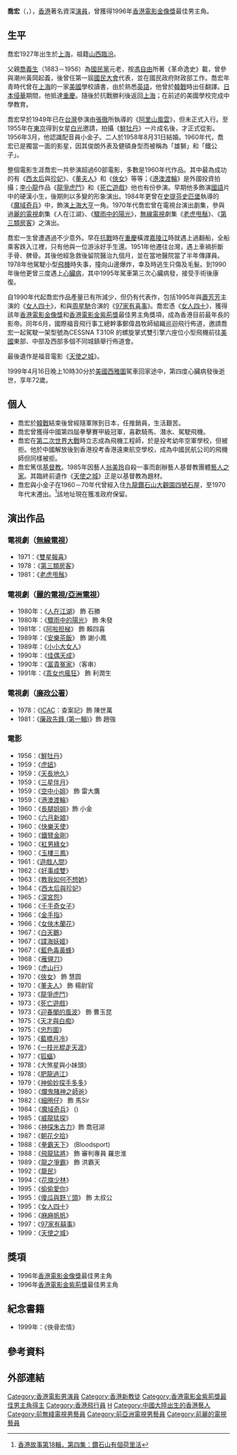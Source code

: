 {{藝人
|姓名 = 喬宏
|類型 = 男演員
|圖片 = Roy Chiao.jpg
|英文名 = Roy Chiao
|綽號 = 雄獅、鐵公子
|出生日期 = {{birth date|1927|3|16}}
|出生地點 = {{ROC-1912}}[[江蘇省_(中華民國)|江蘇省]][[松江府|松江府]][[上海縣|上海縣]]
|逝世日期 = {{death date and age|1999|4|16|1927|3|16}}
|逝世地點 = {{USA}}[[華盛頓州|華盛頓州]][[西雅圖|西雅圖]]
|出身地 = {{HKG-1945}}
|出道日期 = 1955年
|配偶 = {{marriage|[[劉彥平_(播音員)|劉彥平]]|1958}}
|兒女 = 兩子（喬博理 Boris、喬侃理 Clive）<br> 一女（喬安儀 Ann）
|父母 = 喬義生（父）
|籍貫 = [[山西|山西]][[臨汾|臨汾]]
|教育程度 = [[香港飛行總會|遠東航空學校]]
|母校 = 重慶廣益中學<ref name="香港影人小傳檢索：喬宏">{{cite web |url=https://www.filmarchive.gov.hk/documents/18995340/19057017/Roy%2BChiao_c.pdf |title=香港影人小傳檢索：喬宏 |last= |first= |date= |website= |publisher=香港電影資料館 |access-date=2021-08-27 |quote= |archive-date=2021-08-27 |archive-url=https://web.archive.org/web/20210827084237/https://www.filmarchive.gov.hk/documents/18995340/19057017/Roy+Chiao_c.pdf |dead-url=no }}</ref><br>上海[[美童公學|美童公學]]<ref name="香港影人小傳檢索：喬宏" />
|宗教信仰 = [[基督新教|基督新教]]
|語言 = 英語、日語、國語、上海話、閩南話、四川話、山東話、廣東話
|職業 = 演员
|活躍年代 = 1955年至1999年
|經紀公司 = 
|國籍 = {{USA}}
|imdb = 0152054
|獎項 = {{awards|name=[[香港電影金像獎|香港電影金像獎]] |award=最佳男主角 |year=1996年 |title=《[[女人四十|女人四十]]》 |role=阿娥的公公}}{{awards|name=[[香港電影金紫荊獎|香港電影金紫荊獎]] |award=最佳男主角 |year=1996年 |title=《[[女人四十|女人四十]]》 |role=阿娥的公公}}
}}

'''喬宏'''（{{lang-en|Roy Chiao}}，{{bd|1927年|3月16日|1999年|4月16日|catIdx=C喬}}），[[香港|香港]]著名資深[[演員|演員]]，曾獲得1996年[[香港電影金像獎|香港電影金像獎]]最佳男主角。

==生平==
{{unreferenced|章節|time=2019-03-25}}
喬宏1927年出生於[[上海市_(中華民國)|上海]]，祖籍[[山西|山西]][[臨汾|臨汾]]。

父親[[喬義生|喬義生]]（1883－1956）為[[中國國民黨|國民黨]]元老，按[[馮自由|馮自由]]所著《革命逸史》載，曾參與潮州黃岡起義，後曾任第一屆[[國民大會|國民大會]]代表，並在國民政府財政部工作。喬宏年青時代曾在[[上海市_(中華民國)|上海]]的一家[[美國|美國]]學校讀書，由於熟悉[[英語|英語]]，他曾於[[韓戰|韓戰]]時出任翻譯。[[中国抗日战争|日本侵華]]期間，他抵達[[重慶|重慶]]。隨後於抗戰勝利後返回[[上海市_(中華民國)|上海]]；在前述的美國學校完成中學教育。

喬宏早於1949年已在[[台灣|台灣]]參演由[[張徹|張徹]]所執導的《[[阿里山風雲|阿里山風雲]]》，但未正式入行。至1955年在[[東京|東京]]得到女星[[白光|白光]]邀請，拍攝《[[鮮牡丹|鮮牡丹]]》一片成名後，才正式從影。1956年3月，他認識配音員小金子。二人於1958年8月31日結婚。1960年代，喬宏已是獨當一面的影星，因其俊朗外表及健碩身型而被稱為「雄獅」和「鐵公子」。

整個電影生涯喬宏一共參演超過60部電影，多數是1960年代作品。其中最為成功的有《[[西太后|西太后]]與[[珍妃|珍妃]]》、《[[董夫人|董夫人]]》和《[[俠女|俠女]]》等等；《[[港澳渡輪|港澳渡輪]]》是外國投資拍攝；[[李小龍|李小龍]]作品《[[龍爭虎鬥|龍爭虎鬥]]》和《[[死亡遊戲|死亡遊戲]]》他也有份參演。早期他多飾演[[國語|國語]]片中的硬漢小生，後期則以多變的形象演出。1984年更曾在[[史提芬史匹堡|史提芬史匹堡]]執導的《[[魔域奇兵|魔域奇兵]]》中，飾演[[上海|上海]][[大亨|大亨]]一角。1970年代喬宏曾在電視台演出劇集，參與過[[麗的電視|麗的電視]]劇集《人在江湖》、《[[驟雨中的陽光|驟雨中的陽光]]》，[[無線電視|無線電視]]劇集《[[老虎甩鬚|老虎甩鬚]]》、《[[第三類房客|第三類房客]]》之演出。

喬宏一生曾遭遇過不少意外。早在[[抗戰|抗戰]]時在[[重慶|重慶]]橫渡[[嘉陵江|嘉陵江]]時就遇上過翻船，全船乘客跌入江裡，只有他與一位游泳好手生還。1951年他遷往台灣，遇上車禍折斷手骨、髀骨。其後他經急救後留院醫治九個月，並在當地醫院當了半年傳譯員。1978年他駕駛小型[[飛機|飛機]]時失事，撞向山邊爆炸，幸及時逃生只傷及毛髮。到1990年後他更曾三度遇上[[心臟病|心臟病]]，其中1995年駕車第三次心臟病發，接受手術後康復。

自1990年代起喬宏作品產量已有所減少，但仍有代表作，包括1995年與[[蕭芳芳|蕭芳芳]]主演的《[[女人四十|女人四十]]》，和與[[周星馳|周星馳]]合演的《[[97家有喜事|97家有喜事]]》。喬宏憑《[[女人四十|女人四十]]》，獲得該年[[香港電影金像獎|香港電影金像獎]]和[[香港電影金紫荊獎|香港電影金紫荊獎]]最佳男主角獎項，成為香港目前最年長的影帝。同年6月，國際福音飛行事工總幹事鄭偉昌牧師組織巡迴飛行佈道，邀請喬宏一起駕駛一架型號為CESSNA T310R 的螺旋掌式雙引擎六座位小型飛機前往[[美國|美國]]東部、中部及西部多個不同城鎮舉行佈道會。

最後遺作是福音電影《[[天使之城|天使之城]]》。

1999年4月16日晚上10時30分於[[美國|美國]][[西雅圖|西雅圖]]駕車回家途中，第四度心臟病發後逝世，享年72歲。

==個人==
{{refimprove|章節|time=2019-03-25}}
* 喬宏於[[韓戰|韓戰]]結束後曾經隨軍隊到日本，任推銷員，生活艱苦。
* 喬宏曾獲得中國第四屆拳擊賽甲級冠軍，喜歡騎馬、潛水、駕駛飛機。
* 喬宏在[[第二次世界大戰|第二次世界大戰]]時立志成為飛機工程師，於是投考幼年空軍學校，但被拒。他於中國解放後到香港投考香港遠東航空學校，成為中國民航公司的飛機師但同樣被拒。
* 喬宏篤信[[基督教|基督教]]。1985年因藝人[[翁美玲|翁美玲]]自殺一事而創辦藝人基督教團體[[香港藝人之家|藝人之家]]。其臨終前遺作《[[天使之城_(1999)|天使之城]]》正是以基督教為題材。
* 喬宏與小金子在1960－70年代曾經入住[[九龍|九龍]][[鑽石山|鑽石山]][[大觀園四號石屋|大觀園四號石屋]]，至1970年代末遷出。<ref>[http://video.sina.com.cn/v/b/69175989-1709497205.html 香港故事第18輯，第四集：鑽石山有個荷里活]</ref>該地址現在獲准政府保留。

==演出作品==
===電視劇（[[無線電視|無線電視]]）===
*1971：《[[雙星報喜_(無綫電視節目)|雙星報喜]]》
*1978：《[[第三類房客|第三類房客]]》
*1981：《[[老虎甩鬚|老虎甩鬚]]》

===電視劇（[[亞洲電視|麗的電視/亞洲電視]]）===
*1980年：《[[人在江湖|人在江湖]]》 飾 石勝
*1980年：《[[驟雨中的陽光|驟雨中的陽光]]》 飾 朱發
*1981年：《[[阿啦担梯|阿啦担梯]]》 飾 賴四喜
*1989年：《[[安樂茶飯|安樂茶飯]]》 飾 謝小鳳
*1989年：《[[小小大女人|小小大女人]]》
*1990年：《[[佳偶天成|佳偶天成]]》
*1990年：《[[富貴冤家|富貴冤家]]》（客串）
*1991年：《[[乖女也瘋狂|乖女也瘋狂]]》 飾 利潤生

===電視劇（[[廉政公署|廉政公署]]）===
*1978：《[[ICAC|ICAC]]：查案記》飾 陳世萬
*1981：《[[廉政先鋒_(第一輯)|廉政先鋒 (第一輯)]]》飾 趙強

===電影===
*1956：《[[鮮牡丹|鮮牡丹]]》 
*1959：《[[虎妞|虎妞]]》 
*1959：《[[天長地久|天長地久]]》 
*1959：《[[三星伴月|三星伴月]]》 
*1959：《[[空中小姐_(電影)|空中小姐]]》 飾 雷大鷹 
*1959：《[[港澳渡輪|港澳渡輪]]》
*1960：《[[長腿姐姐|長腿姐姐]]》飾 小金
*1960：《[[六月新娘|六月新娘]]》 
*1960：《[[快樂天使|快樂天使]]》
*1960：《[[鐵臂金剛|鐵臂金剛]]》
*1960：《[[紅男綠女|紅男綠女]]》 
*1960：《[[玉樓三鳳|玉樓三鳳]]》 
*1961：《[[遊戲人間|遊戲人間]]》 
*1962：《[[好事成雙|好事成雙]]》 
*1963：《[[教我如何不想她|教我如何不想她]]》 
*1964：《[[西太后與珍妃|西太后與珍妃]]》 
*1965：《[[深宮怨|深宮怨]]》
*1966：《[[千手奇女子|千手奇女子]]》 
*1966：《[[金手指|金手指]]》 
*1966：《[[女俠木蘭花|女俠木蘭花]]》 
*1967：《[[白天鵝|白天鵝]]》 
*1967：《[[諜海妖姬|諜海妖姬]]》 
*1967：《[[藍色毒黃蜂|藍色毒黃蜂]]》 
*1968：《[[雁翎刀|雁翎刀]]》 
*1969：《[[虎山行|虎山行]]》 
*1970：《[[俠女|俠女]]》 飾 慧圆
*1970：《[[董夫人|董夫人]]》 飾 楊尉官 
*1973：《[[龍爭虎鬥|龍爭虎鬥]]》 
*1973：《[[死亡遊戲|死亡遊戲]]》
*1973：《[[迎春閣的風波|迎春閣的風波]]》 飾 曹玉昆 
*1975：《[[天才與白痴|天才與白痴]]》 
*1975：《[[忠烈圖|忠烈圖]]》
*1975：《[[藍橋月冷|藍橋月冷]]》
*1976：《[[一枝光棍走天涯|一枝光棍走天涯]]》
*1977：《[[狐蝠|狐蝠]]》 
*1978：《大煞星與小妹頭》
*1978：《[[肥龍過江|肥龍過江]]》
*1979：《[[神偷妙探手多多|神偷妙探手多多]]》
*1980：《[[爛鬼賭神之師爸|爛鬼賭神之師爸]]》 
*1982：《[[細圈仔|細圈仔]]》 飾 馬Sir
*1984：《[[魔域奇兵|魔域奇兵]]》 ({{lang|en|Indiana Jones and the Temple of Doom}})
*1985：《[[威龍猛探|威龍猛探]]》 
*1986：《[[神探朱古力|神探朱古力]]》飾 喬冠湖
*1987：《[[朝花夕拾|朝花夕拾]]》
*1988：《[[拳霸天下|拳霸天下]]》 (Bloodsport)
*1988：《[[飛龍猛將|飛龍猛將]]》 飾 審判專員 羅忠淮
*1989：《[[龍之爭霸|龍之爭霸]]》 飾 洪霸天
*1992：《[[籠民|籠民]]》 
*1994：《[[花旗少林|花旗少林]]》
*1995：《[[偷偷愛你|偷偷愛你]]》 
*1995：《[[傻瓜與野丫頭|傻瓜與野丫頭]]》 飾 太叔公
*1995：《[[女人四十|女人四十]]》
*1996：《[[麻麻帆帆|麻麻帆帆]]》
*1997：《[[97家有囍事|97家有囍事]]》
*1999：《[[天使之城_(1999)|天使之城]]》

==獎項==
* 1996年[[香港電影金像獎|香港電影金像獎]]最佳男主角
* 1996年[[香港電影金紫荊獎|香港電影金紫荊獎]]最佳男主角

==紀念書籍==
*1999年：《俠骨宏情》 

==參考資料==
{{reflist}}

==外部連結==
{{香港電影金像獎最佳男主角|第15屆}}
{{香港電影金紫荊獎最佳男主角|第1屆}}
{{香港星光大道巨星掌印及介紹牌}}
{{DEFAULTSORT:Q}}
[[Category:香港電影男演員|Category:香港電影男演員]]
[[Category:香港新教徒|Category:香港新教徒]]
[[Category:香港電影金紫荊獎最佳男主角得主|Category:香港電影金紫荊獎最佳男主角得主]]
[[Category:香港飛行員|Category:香港飛行員]]
[[Category:喬姓|H]]
[[Category:中國大陸出生的香港藝人|Category:中國大陸出生的香港藝人]]
[[Category:前無綫電視男藝員|Category:前無綫電視男藝員]]
[[Category:前亞洲電視男藝員|Category:前亞洲電視男藝員]]
[[Category:前麗的電視藝員|Category:前麗的電視藝員]]